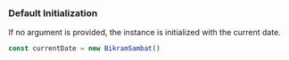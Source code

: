 ### Default Initialization

If no argument is provided, the instance is initialized with the current date.

```jsx copy
const currentDate = new BikramSambat()
```
